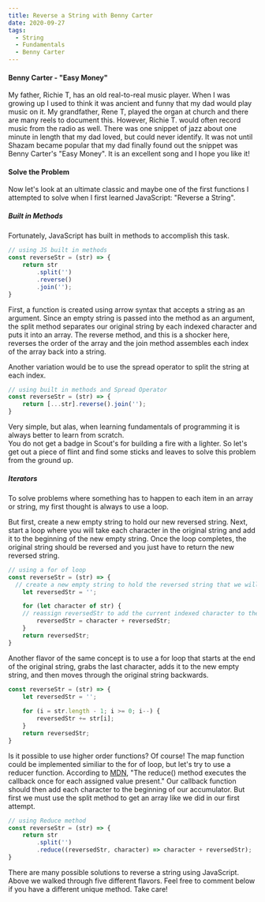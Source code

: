 ```yaml
---
title: Reverse a String with Benny Carter
date: 2020-09-27
tags:
  - String
  - Fundamentals
  - Benny Carter
---
```



#### Benny Carter - "Easy Money"

My father, Richie T, has an old real-to-real music player. When I was growing up I used to think it was ancient and funny that my dad would play music on it. My grandfather, Rene T, played the organ at church and there are many reels to document this.  However, Richie T. would often record music from the radio as well. There was one snippet of jazz about one minute in length that my dad loved, but could never identify. It was not until Shazam became popular that my dad finally found out the snippet was Benny Carter's "Easy Money".  It is an excellent song and I hope you like it!

<SpotifyPlayer
  uri="spotify:track:3t1eqyDxNDUgHBiFzPgMeZ"
  size="compact"
  theme="black"
  view="list"
/>

#### Solve the Problem

Now let's look at an ultimate classic and maybe one of the first functions I attempted to solve when I first learned JavaScript: "Reverse a String".

##### Built in Methods

Fortunately, JavaScript has built in methods to accomplish this task. 

```js
// using JS built in methods
const reverseStr = (str) => {
	return str
		.split('')
		.reverse()
		.join('');
}
```
First, a function is created using arrow syntax that accepts a string as an argument. Since an empty string is passed into the method as an 
argument, the split method separates our original string by each indexed character and puts it into an array.  The reverse method, and this is a shocker here,  
reverses the order of the array and the join method assembles each index of the array back into a string. 

Another variation would be to use the spread operator to split the string at each index.

```js
// using built in methods and Spread Operator
const reverseStr = (str) => {
	return [...str].reverse().join('');
}
```

Very simple, but alas, when learning fundamentals of programming it is always better to learn from scratch.  
You do not get a badge in Scout's for building a fire with a lighter.
So let's get out a piece of flint and find some sticks and leaves to solve this problem from the ground up. 

##### Iterators

To solve problems where something has to happen to each item in an array or string, my first thought is always to use a loop.  

But first, create a new empty string to hold our new reversed string. Next, start a loop where you will take each character in the original 
string and add it to the beginning of the new empty string. Once the loop completes, the original string should be reversed and you just have to 
return the new reversed string.

```js 
// using a for of loop
const reverseStr = (str) => {
  // create a new empty string to hold the reversed string that we will return
	let reversedStr = '';

	for (let character of str) {
    // reassign reversedStr to add the current indexed character to the beginning of the string
		reversedStr = character + reversedStr;
	}
	return reversedStr;
}
```

Another flavor of the same concept is to use a for loop that starts at the end of the original string, grabs the last character, adds it
to the new empty string, and then moves through the original string backwards. 

```js
const reverseStr = (str) => {
	let reversedStr = '';
  
	for (i = str.length - 1; i >= 0; i--) {
		reversedStr += str[i];
	}
	return reversedStr;
}
```

Is it possible to use higher order functions? Of course! The map function could be implemented similiar to the for of loop, but let's try to use a reducer function. 
According to [MDN](https://developer.mozilla.org/en-US/docs/Web/JavaScript/Reference/Global_Objects/Array/reduce), "The reduce() method executes 
the callback once for each assigned value present." Our callback function should then add each character to the beginning of our accumulator. But
first we must use the split method to get an array like we did in our first attempt. 

```js
// using Reduce method
const reverseStr = (str) => {
	return str
		.split('')
		.reduce((reversedStr, character) => character + reversedStr);
}
```

There are many possible solutions to reverse a string using JavaScript. Above we walked through five different flavors. Feel free to comment
below if you have a different unique method. Take care!